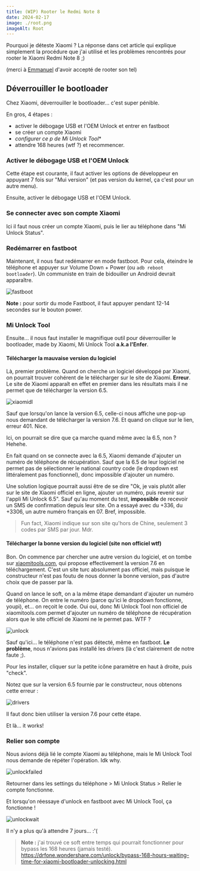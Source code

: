 ```yaml
---
title: (WIP) Rooter le Redmi Note 8
date: 2024-02-17
image: ./root.png
imageAlt: Root
---
```


Pourquoi je déteste Xiaomi ? La réponse dans cet article qui explique simplement la procédure que j'ai utilisé et les problèmes rencontrés pour rooter le Xiaomi Redmi Note 8 ;)

(merci à [Emmanuel](https://fr.linkedin.com/in/emmanuel-omont-37ba272a7) d'avoir accepté de rooter son tel)

## Déverrouiller le bootloader

Chez Xiaomi, déverrouiller le bootloader... c'est super pénible.

En gros, 4 étapes :
* activer le débogage USB et l'OEM Unlock et entrer en fastboot
* se créer un compte Xiaomi
* **configurer ce p* de Mi Unlock Tool**
* attendre 168 heures (wtf ?) et recommencer.

### Activer le débogage USB et l'OEM Unlock

Cette étape est courante, il faut activer les options de développeur en appuyant 7 fois sur "Mui version" (et pas version du kernel, ça c'est pour un autre menu).

Ensuite, activer le débogage USB et l'OEM Unlock.

### Se connecter avec son compte Xiaomi

Ici il faut nous créer un compte Xiaomi, puis le lier au téléphone dans "Mi Unlock Status".

### Redémarrer en fastboot

Maintenant, il nous faut redémarrer en mode fastboot. Pour cela, éteindre le téléphone et appuyer sur Volume Down + Power (ou `adb reboot bootloader`). Un communiste en train de bidouiller un Android devrait apparaître.

![fastboot](./fastboot.jpg)

**Note :** pour sortir du mode Fastboot, il faut appuyer pendant 12-14 secondes sur le bouton power.

### Mi Unlock Tool

Ensuite... il nous faut installer le magnifique outil pour déverrouiller le bootloader, made by Xiaomi, Mi Unlock Tool **a.k.a l'Enfer**.

#### Télécharger la mauvaise version du logiciel

Là, premier problème. Quand on cherche un logiciel développé par Xiaomi, on pourrait trouver cohérent de le télécharger sur le site de Xiaomi. **Erreur**. Le site de Xiaomi apparaît en effet en premier dans les résultats mais il ne permet que de télécharger la version 6.5.

![xiaomidl](./xiaomidl.png)

Sauf que lorsqu'on lance la version 6.5, celle-ci nous affiche une pop-up nous demandant de télécharger la version 7.6. Et quand on clique sur le lien, erreur 401. Nice.

Ici, on pourrait se dire que ça marche quand même avec la 6.5, non ? Hehehe.

En fait quand on se connecte avec la 6.5, Xiaomi demande d'ajouter un numéro de téléphone de récupération. Sauf que la 6.5 de leur logiciel ne permet pas de sélectionner le national country code (le dropdown est littéralement pas fonctionnel), donc impossible d'ajouter un numéro.

Une solution logique pourrait aussi être de se dire "Ok, je vais plutôt aller sur le site de Xiaomi officiel en ligne, ajouter un numéro, puis revenir sur l'appli Mi Unlock 6.5". Sauf qu'au moment du test, **impossible** de recevoir un SMS de confirmation depuis leur site. On a essayé avec du +336, du +3306, un autre numéro français en 07. Bref, impossible.

> Fun fact, Xiaomi indique sur son site qu'hors de Chine, seulement 3 codes par SMS par jour. Mdr.

#### Télécharger la bonne version du logiciel (site non officiel wtf)

Bon. On commence par chercher une autre version du logiciel, et on tombe sur [xiaomitools.com](https://xiaomitools.com/mi-unlock-tool-en/), qui propose effectivement la version 7.6 en téléchargement. C'est un site turc absolument pas officiel, mais puisque le constructeur n'est pas foutu de nous donner la bonne version, pas d'autre choix que de passer par là.

Quand on lance le soft, on a la même étape demandant d'ajouter un numéro de téléphone. On entre le numéro (parce qu'ici le dropdown fonctionne, youpi), et... on reçoit le code. Oui oui, donc Mi Unlock Tool non officiel de xiaomitools.com permet d'ajouter un numéro de téléphone de récupération alors que le site officiel de Xiaomi ne le permet pas. WTF ?

![unlock](./unlock.png)

Sauf qu'ici... le téléphone n'est pas détecté, même en fastboot. **Le problème**, nous n'avions pas installé les drivers (là c'est clairement de notre faute ;).

Pour les installer, cliquer sur la petite icône paramètre en haut à droite, puis "check".

Notez que sur la version 6.5 fournie par le constructeur, nous obtenons cette erreur :

![drivers](./drivers.jpg)

Il faut donc bien utiliser la version 7.6 pour cette étape.

Et là... it works!

### Relier son compte

Nous avions déjà lié le compte Xiaomi au téléphone, mais le Mi Unlock Tool nous demande de répéter l'opération. Idk why.

![unlockfailed](./unlockfailed.jpg)

Retourner dans les settings du téléphone > Mi Unlock Status > Relier le compte fonctionne.

Et lorsqu'on réessaye d'unlock en fastboot avec Mi Unlock Tool, ça fonctionne ! 

![unlockwait](./unlockwait.png)

Il n'y a plus qu'à attendre 7 jours... :'(

> **Note :** j'ai trouvé ce soft entre temps qui pourrait fonctionner pour bypass les 168 heures (jamais testé).
> https://drfone.wondershare.com/unlock/bypass-168-hours-waiting-time-for-xiaomi-bootloader-unlocking.html
